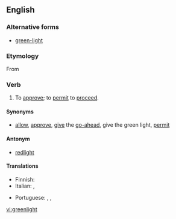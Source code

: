 ==English==

===Alternative forms===
* [[green-light]]

===Etymology===
From {{term|green light}}

===Verb===
{{en-verb|greenlights|greenlighting|'''[[greenlit]]''' ''or'' '''[[greenlighted]]'''}}

# {{transitive}} To [[approve]]; to [[permit]] to [[proceed]].

====Synonyms====
* {{sense|approve}} [[allow]], [[approve]], [[give]] the [[go-ahead]], give the green light, [[permit]]
====Antonym====
* [[redlight]]

====Translations====
{{trans-top|to approve}}
* Finnish: {{t+|fi|näyttää}} {{t+|fi|vihreä|alt=vihreää}} {{t+|fi|valo|alt=valoa}}
* Italian: {{t|it|approvare}}, {{t|it|omologare}}
{{trans-mid}}
* Portuguese: {{t-|pt|dar o sinal verde}}, {{t+|pt|permitir}}, {{t+|pt|aprovar}}
{{trans-bottom}}


[[vi:greenlight]]